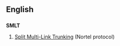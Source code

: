 ==English==
==={{initialism}}===
'''SMLT'''

#[[w:Split Multi-Link Trunking|Split Multi-Link Trunking]] (Nortel protocol)